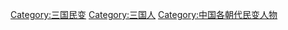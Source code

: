 [[Category:三国民变|Category:三国民变]]
[[Category:三国人|Category:三国人]]
[[Category:中国各朝代民变人物|Category:中国各朝代民变人物]]